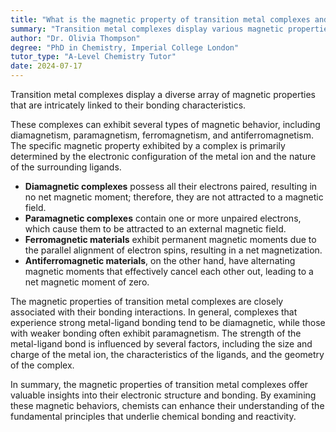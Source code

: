 ```yaml
---
title: "What is the magnetic property of transition metal complexes and how does it relate to bonding?"
summary: "Transition metal complexes display various magnetic properties linked to their bonding characteristics. These properties are influenced by factors such as electron configuration and the nature of the ligands involved."
author: "Dr. Olivia Thompson"
degree: "PhD in Chemistry, Imperial College London"
tutor_type: "A-Level Chemistry Tutor"
date: 2024-07-17
---
```


Transition metal complexes display a diverse array of magnetic properties that are intricately linked to their bonding characteristics.

These complexes can exhibit several types of magnetic behavior, including diamagnetism, paramagnetism, ferromagnetism, and antiferromagnetism. The specific magnetic property exhibited by a complex is primarily determined by the electronic configuration of the metal ion and the nature of the surrounding ligands.

- **Diamagnetic complexes** possess all their electrons paired, resulting in no net magnetic moment; therefore, they are not attracted to a magnetic field.
- **Paramagnetic complexes** contain one or more unpaired electrons, which cause them to be attracted to an external magnetic field.
- **Ferromagnetic materials** exhibit permanent magnetic moments due to the parallel alignment of electron spins, resulting in a net magnetization.
- **Antiferromagnetic materials**, on the other hand, have alternating magnetic moments that effectively cancel each other out, leading to a net magnetic moment of zero.

The magnetic properties of transition metal complexes are closely associated with their bonding interactions. In general, complexes that experience strong metal-ligand bonding tend to be diamagnetic, while those with weaker bonding often exhibit paramagnetism. The strength of the metal-ligand bond is influenced by several factors, including the size and charge of the metal ion, the characteristics of the ligands, and the geometry of the complex.

In summary, the magnetic properties of transition metal complexes offer valuable insights into their electronic structure and bonding. By examining these magnetic behaviors, chemists can enhance their understanding of the fundamental principles that underlie chemical bonding and reactivity.
    